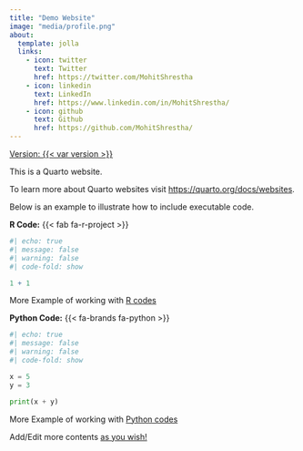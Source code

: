 ```yaml
---
title: "Demo Website"
image: "media/profile.png"
about:
  template: jolla
  links:
    - icon: twitter
      text: Twitter
      href: https://twitter.com/MohitShrestha
    - icon: linkedin
      text: LinkedIn
      href: https://www.linkedin.com/in/MohitShrestha/
    - icon: github
      text: Github
      href: https://github.com/MohitShrestha/
---
```


[Version: {{< var version >}}]{.underline}

This is a Quarto website.

To learn more about Quarto websites visit <https://quarto.org/docs/websites>.

Below is an example to illustrate how to include executable code.

**R Code:** {{< fab fa-r-project >}}

```r
#| echo: true
#| message: false
#| warning: false
#| code-fold: show

1 + 1
```

More Example of working with [R codes](posts/example_r_codes/index.qmd)

**Python Code:** {{< fa-brands fa-python >}}

```python
#| echo: true
#| message: false
#| warning: false
#| code-fold: show

x = 5
y = 3

print(x + y)
```

More Example of working with [Python codes](posts/example_python_codes/index.qmd)

Add/Edit more contents [as you wish!]{.underline}
